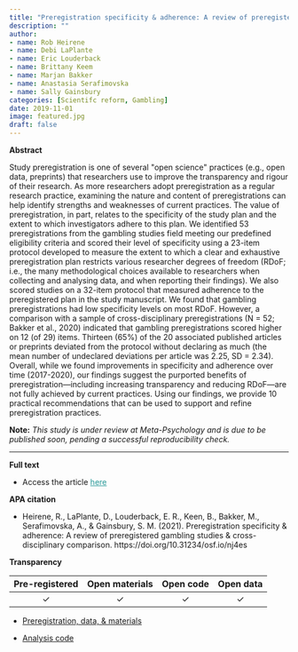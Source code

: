 ```yaml
---
title: "Preregistration specificity & adherence: A review of preregistered gambling studies & cross-disciplinary comparison"
description: ""
author:
- name: Rob Heirene
- name: Debi LaPlante
- name: Eric Louderback
- name: Brittany Keem
- name: Marjan Bakker
- name: Anastasia Serafimovska
- name: Sally Gainsbury
categories: [Scientifc reform, Gambling]
date: 2019-11-01
image: featured.jpg
draft: false
---
```


**Abstract**

Study preregistration is one of several \"open science\" practices (e.g., open data, preprints) that researchers use to improve the transparency and rigour of their research. As more researchers adopt preregistration as a regular research practice, examining the nature and content of preregistrations can help identify strengths and weaknesses of current practices. The value of preregistration, in part, relates to the specificity of the study plan and the extent to which investigators adhere to this plan. We identified 53 preregistrations from the gambling studies field meeting our predefined eligibility criteria and scored their level of specificity using a 23-item protocol developed to measure the extent to which a clear and exhaustive preregistration plan restricts various researcher degrees of freedom (RDoF; i.e., the many methodological choices available to researchers when collecting and analysing data, and when reporting their findings). We also scored studies on a 32-item protocol that measured adherence to the preregistered plan in the study manuscript. We found that gambling preregistrations had low specificity levels on most RDoF. However, a comparison with a sample of cross-disciplinary preregistrations (N = 52; Bakker et al., 2020) indicated that gambling preregistrations scored higher on 12 (of 29) items. Thirteen (65%) of the 20 associated published articles or preprints deviated from the protocol without declaring as much (the mean number of undeclared deviations per article was 2.25, SD = 2.34). Overall, while we found improvements in specificity and adherence over time (2017-2020), our findings suggest the purported benefits of preregistration---including increasing transparency and reducing RDoF---are not fully achieved by current practices. Using our findings, we provide 10 practical recommendations that can be used to support and refine preregistration practices.

**Note:** *This study is under review at Meta-Psychology and is due to be published soon, pending a successful reproducibility check.*

------------------------------------------------------------------------

**Full text**

-   Access the article [here](https://doi.org/10.31234/osf.io/nj4es){style="color: #289998"}

**APA citation**

-   Heirene, R., LaPlante, D., Louderback, E. R., Keen, B., Bakker, M., Serafimovska, A., & Gainsbury, S. M. (2021). Preregistration specificity & adherence: A review of preregistered gambling studies & cross-disciplinary comparison. https://doi.org/10.31234/osf.io/nj4es

**Transparency**

| Pre-registered | Open materials | Open code | Open data |
|:--------------:|:--------------:|:---------:|:---------:|
|       ✓        |       ✓        |     ✓     |     ✓     |

-   [Preregistration, data, & materials](https://osf.io/n8rw3/?view_only=)

-   [Analysis code](https://github.com/rheirene/Evaluating-gambling-research-preregistrations-Specificity-adherence-)
